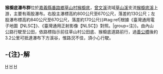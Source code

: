 {{Infobox waterfall
| name = 猴櫥底瀑布（右股主瀑）
| photo =
| photo_width = 275
| photo_caption =
| map =
| map_width =
| lat_d = |lat_m = |lat_s = |lat_NS =
| long_d = |long_m = |long_s = |long_EW =
| region =
| source =
| coords_ref = {{座標|23|22|9.25|N|120|38|18.35|E|}}
| location = [[台灣|台灣]][[嘉義縣|嘉義縣]][[番路鄉|番路鄉]]
| type =
| elevation = 800～670公尺
| height = 130公尺
| height_longest = 40公尺
| number_drops = 
| width =
| average_width =
| watercourse = [[曾文溪|曾文溪]] - [[草山溪|草山溪]] - [[猴櫥底溪|猴櫥底溪]]
| average_flow =
| world_rank =
}}
{{Infobox waterfall
| name = 猴櫥底瀑布（左股）
| photo =
| photo_width = 275
| photo_caption =
| map =
| map_width =
| lat_d = |lat_m = |lat_s = |lat_NS =
| long_d = |long_m = |long_s = |long_EW =
| region =
| source =
| coords_ref = {{座標|23|22|12.00|N|120|38|16.80|E|}}
| location = [[台灣|台灣]][[嘉義縣|嘉義縣]][[番路鄉|番路鄉]]
| type =
| elevation = 840～670公尺
| height = 170公尺
| height_longest = 80公尺
| number_drops = 
| width =
| average_width =
| watercourse = [[曾文溪|曾文溪]] - [[草山溪|草山溪]] - [[猴櫥底溪|猴櫥底溪]]
| average_flow =
| world_rank =
}}
'''猴櫥底瀑布群'''位於[[嘉義縣|嘉義縣]][[番路鄉|番路鄉]][[草山村|草山村]][[猴櫥底|猴櫥底]]，[[曾文溪|曾文溪]]流域[[草山溪|草山溪]]支流[[猴櫥底溪|猴櫥底溪]]上游，主要有兩股瀑布。右股主瀑標高約800公尺至670公尺，落差約130公尺；左股瀑布標高約840公尺至670公尺，落差約170公尺{{#tag:ref|根據《臺灣通用電子地圖【NLSC】》、《臺灣通用正射影像【NLSC】》對照。|group=注}}。由{{Jct|country=TWN|PH|3}}內山公路行駛至公田，依路標指示前往草山村公田底、猴櫥底道路前行，過[[善公橋|善公橋]]後約3.2公里可抵達瀑布下方溪谷，惟路況不佳，須小心行駛。

== -{注}-解 ==
{{reflist|group=注}}

{{TW-geo-stub}}
{{台灣瀑布}}

[[Category:台灣瀑布|H]]
[[Category:番路鄉|H]]
[[Category:嘉義縣地理|H]]